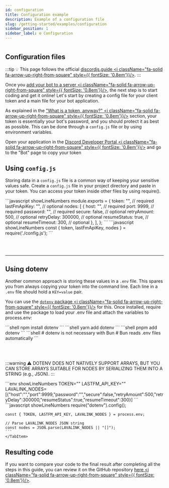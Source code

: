 ```yaml
---
id: configuration
title: Configuration example
description: Example of a configuration file
slug: /getting-started/examples/configuration
sidebar_position: 1
sidebar_label: ⚙️ Configuration
---
```



#

## Configuration files

:::tip
💡 This page follows the official [discordjs.guide <i className="fa-solid fa-arrow-up-right-from-square" style={{ fontSize: '0.8em'}}/>](https://discordjs.guide/#before-you-begin).
:::

Once you [add your bot to a server <i className="fa-solid fa-arrow-up-right-from-square" style={{ fontSize: '0.8em'}}/>](https://discordjs.guide/preparations/adding-your-bot-to-servers.html), the next step is to start coding and get it online! Let's start by creating a config file for your client token and a main file for your bot application.

As explained in the ["What is a token, anyway?" <i className="fa-solid fa-arrow-up-right-from-square" style={{ fontSize: '0.8em'}}/>](https://discordjs.guide/preparations/setting-up-a-bot-application.html#what-is-a-token-anyway) section, your token is essentially your bot's password, and you should protect it as best as possible. This can be done through a `config.js` file or by using environment variables.

Open your application in the [Discord Developer Portal <i className="fa-solid fa-arrow-up-right-from-square" style={{ fontSize: '0.8em'}}/>](https://discord.com/developers/applications) and go to the "Bot" page to copy your token

## Using `config.js`

Storing data in a `config.js` file is a common way of keeping your sensitive values safe. Create a `config.js` file in your project directory and paste in your token. You can access your token inside other files by using require().

<Tabs>
	<TabItem value="config.js" label="config.js" default>
    ```javascript showLineNumbers
    module.exports = {
	    token: "", // required
	    lastFmApiKey: "", // optional
	    nodes: [
            {
                host: "", // required
                port: 9999, // required
                password: "", // required
                secure: false, // optional
                retryAmount: 500, // optional
                retryDelay: 300000, // optional
                resumeStatus: true, // optional
                resumeTimeout: 300, // optional
            },
	    ],
    };
    ```
    </TabItem>
	<TabItem value="Usage" label="Usage" default>
    ```javascript  showLineNumbers
    const { token, lastFmApiKey, nodes } = require('./config.js');
    ```
    </TabItem>
</Tabs>

<br></br>

---

## Using dotenv

Another common approach is storing these values in a `.env` file. This spares you from always copying your token into the command line. Each line in a `.env` file should hold a `KEY=value` pair.

You can use the [`dotenv` package <i className="fa-solid fa-arrow-up-right-from-square" style={{ fontSize: '0.8em'}}/>](https://www.npmjs.com/package/dotenv) for this. Once installed, require and use the package to load your .env file and attach the variables to process.env:

<Tabs>
	<TabItem value="npm" label="npm" default>
		```shell
        npm install dotenv
        ```
	</TabItem>
	<TabItem value="yarn" label="yarn" default>
		```shell
        yarn add dotenv
        ```
	</TabItem>
	<TabItem value="pnpm" label="pnpm" default>
		```shell
        pnpm add dotenv
        ```
	</TabItem>
	<TabItem value="bun" label="bun" default>
		```shell
        # dotenv is not necessary with Bun # Bun reads .env files automatically
        ```
	</TabItem>
</Tabs>

<br></br>

:::warning
⚠️ DOTENV DOES NOT NATIVELY SUPPORT ARRAYS, BUT YOU CAN STORE ARRAYS SUITABLE FOR NODES BY SERIALIZING THEM INTO A STRING (e.g., JSON).
:::

<Tabs>
	<TabItem value=".env" label=".env" default>
    ```env  showLineNumbers
    TOKEN=""
    LASTFM_API_KEY=""
    LAVALINK_NODES=[{"host":"","port":9999,"password":"","secure":false,"retryAmount":500,"retryDelay":300000,"resumeStatus":true,"resumeTimeout":300}]
    ```
    </TabItem>
    <TabItem value="Usage" label="Usage" default>
    ```javascript  showLineNumbers
    require("dotenv").config();

    const { TOKEN, LASTFM_API_KEY, LAVALINK_NODES } = process.env;

    // Parse LAVALINK_NODES JSON string
    const nodes = JSON.parse(LAVALINK_NODES || "[]");
    ```
    </TabItem>

</Tabs>

## Resulting code

If you want to compare your code to the final result after completing all the steps in this guide, you can review it on the GitHub repository [here <i className="fa-solid fa-arrow-up-right-from-square" style={{ fontSize: '0.8em'}}/>](https://github.com/Magmastream-NPM/magmastream_basics_bot/tree/9e49e04e012a8070930bf9a55cba9e66709b27b5/src).
